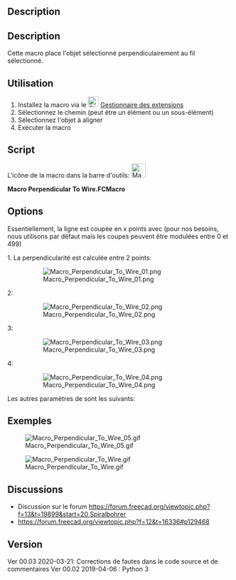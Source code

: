 <languages/>

{{Macro/fr
|Name=Macro Perpendicular To Wire
|Icon=Macro_Perpendicular_To_Wire.png
|Description=Cette macro positionne un objet perpendiculairement à la polyligne sélectionnée.
|Author=Mario52
|Version=00.03
|Date=2020-03-31
|FCVersion=Toutes
|Download=[https://wiki.freecad.org/images/0/0c/Macro_Perpendicular_To_Wire.png Icône de la barre d'outils].
}}

<div lang="en" dir="ltr" class="mw-content-ltr">
==Description==
</div>

<div class="mw-translate-fuzzy">
==Description== 
Cette macro place l'objet sélectionné perpendiculairement au fil sélectionné.
</div>

<span id="Usage"></span>
==Utilisation== 

# Installez la macro via le [[Image:Std_AddonMgr.svg|24px]] [[Std_AddonMgr/fr|Gestionnaire des extensions]]
# Sélectionnez le chemin (peut être un élément ou un sous-élément)
# Sélectionnez l'objet à aligner
# Exécuter la macro

==Script==

L'icône de la macro dans la barre d'outils: [[File:Macro Perpendicular To Wire.png|32px]]

'''Macro Perpendicular To Wire.FCMacro'''

{{MacroCode|code=
# -*- coding: utf-8 -*-
__title__   = "Macro Perpendicular To Wire"
__author__  = "Mario52"
__url__     = "https://wiki.freecad.org/Macro_Perpendicular_To_Wire"
__version__ = "00.03"
__date__    = "31/03/2020"

import Draft, Part

try:
    sel = FreeCADGui.Selection.getSelection()                               # Select an object
    
    lineSelected = FreeCADGui.Selection.getSelectionEx()[0].SubObjects[0]   # first object the Path object or SubObjects
    myCircle     = sel[1]                                                   # second object
    
    pointsDirection  = []
    
    pointsDirection = lineSelected.discretize(Number=500)                   # discretize the path line first selection
    
    v=pointsDirection[0].sub(pointsDirection[1])                            # avec vecteurs 1 et 2 (direction debut ligne)
    r=App.Rotation(App.Vector(0,0,1),v)
    
    pl=FreeCAD.Placement()                                                  # placement object
    pl.Rotation.Q = r.Q
    pl.Base = pointsDirection[0]
    myCircle.Placement = pl
    
    del pointsDirection[:]
    FreeCAD.ActiveDocument.recompute()
except Exception:
    print( "Select two objects. 1:The path 2:The object to align" )

}}

==Options==

Essentiellement, la ligne est coupée en x points avec {{incode|discretize()}} (pour nos besoins, nous utilisons par défaut {{incode|Number&#61;500}} mais les coupes peuvent être modulées entre 0 et 499)

{{Code|code=
    pointsDirection = lineSelected.Shape.discretize(Number=500)             # discretize the path line first selection
}}

1. La perpendicularité est calculée entre 2 points:

{{Code|code=
v=pointsDirection[0].sub(pointsDirection[1])          # perpendicular of first > second point
}}

:[[File:Macro Perpendicular To Wire 01.png]]

2:

{{Code|code=
v=pointsDirection[-1].sub(pointsDirection[-2])       # perpendicular of last > before last point
pl.Base = pointsDirection[-1]                        # position base last point
}}

:[[File:Macro Perpendicular To Wire 02.png]]

3:

{{Code|code=
v=pointsDirection[100].sub(pointsDirection[101])   # perpendicular of point 100 > point 101
pl.Base = pointsDirection[100]                     # position base point 100
}}

:[[File:Macro Perpendicular To Wire 03.png]]

4:

{{Code|code=
v=pointsDirection[0].sub(pointsDirection[-1])         # perpendicular of first point > last point
pl.Base = pointsDirection[0]                          # position base first point
}}

:[[File:Macro Perpendicular To Wire 04.png]]

Les autres paramètres de {{incode|discretize()}} sont les suivants:

{{Code|code=
# Discretizes the edge and returns a list of points.
# Forum thread: https://forum.freecad.org/viewtopic.php?f=12&t=16336#p129468
# The function accepts keywords as argument:
# discretize(Number=n) => gives a list of 'n' equidistant points
# discretize(QuasiNumber=n) => gives a list of 'n' quasi equidistant points (is faster than the method above)
# discretize(Distance=d) => gives a list of equidistant points with distance 'd'
# discretize(Deflection=d) => gives a list of points with a maximum deflection 'd' to the edge
# discretize(QuasiDeflection=d) => gives a list of points with a maximum deflection 'd' to the edge (faster)
# discretize(Angular=a,Curvature=c,[Minimum=m]) => gives a list of points with an angular deflection of 'a'
# and a curvature deflection of 'c'. Optionally a minimum number of points
# can be set which by default is set to 2.
}}

<span id="Example"></span>
==Exemples==

[[File:Macro Perpendicular To Wire 05.gif]]

[[File:Macro Perpendicular To Wire.gif]]

==Discussions==

* Discussion sur le forum [[https://forum.freecad.org/viewtopic.php?f=13&t=19899&start=20 Spiralbohrer]]
* https://forum.freecad.org/viewtopic.php?f=12&t=16336#p129468

==Version==

Ver 00.03 2020-03-21: Corrections de fautes dans le code source et de commentaires
Ver 00.02 2019-04-06 : Python 3